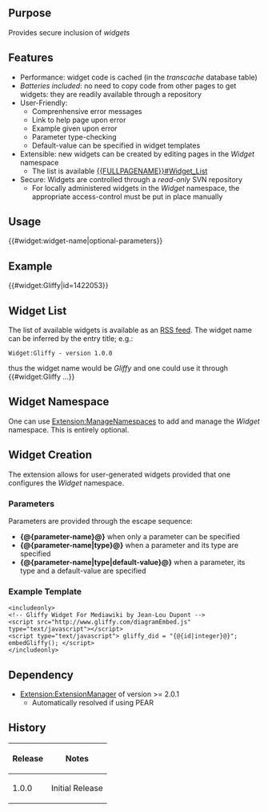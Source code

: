 {{Extension
|name        = SecureWidgets
|status      = stable
|type1       = parser function
|author      = [[user:jldupont|Jean-Lou Dupont]]
|image       =
|version     = 1.0.0
|update      =
|mediawiki   = 1.11, 1.12 (probably works with earlier versions too)
|download    = [http://mediawiki.googlecode.com/svn/tags/SecureWidgets/ SVN]
|readme      =
|changelog   = See SVN ($Id$)
|description = Provides secure inclusion of ''widgets''
|parameters  =
|rights      =
|example     =
}}
== Purpose==
Provides secure inclusion of ''widgets''

== Features ==
* Performance: widget code is cached (in the ''transcache'' database table)
* ''Batteries included'': no need to copy code from other pages to get widgets: they are readily available through a repository
* User-Friendly:
** Comprenhensive error messages 
** Link to help page upon error
** Example given upon error
** Parameter type-checking
** Default-value can be specified in widget templates
* Extensible: new widgets can be created by editing pages in the ''Widget'' namespace
** The list is available [[{{FULLPAGENAME}}#Widget_List]]
* Secure: Widgets are controlled  through a ''read-only'' SVN repository
** For locally administered widgets in the ''Widget'' namespace, the appropriate access-control must be put in place manually

== Usage ==
<nowiki>{{#widget:widget-name|optional-parameters}}</nowiki>

== Example ==
<!-- The following is only available where the extension is installed -->
{{#widget:Gliffy|id=1422053}}

== Widget List ==
The list of available widgets is available as an [http://feeds.feedburner.com/jldupont/mw-widgets RSS feed]. The widget name can be inferred by the entry title; e.g.:
 Widget:Gliffy - version 1.0.0
thus the widget name would be ''Gliffy'' and one could use it through <nowiki>{{#widget:Gliffy ...}}</nowiki>

== Widget Namespace ==
One can use [[Extension:ManageNamespaces]] to add and manage the ''Widget'' namespace. This is entirely optional.

== Widget Creation ==
The extension allows for user-generated widgets provided that one configures the ''Widget'' namespace. 
===Parameters===
Parameters are provided through the escape sequence:
* '''{@{parameter-name}@}''' when only a parameter can be specified
* '''{@{parameter-name|type}@}''' when a parameter and its type are specified
* '''{@{parameter-name|type|default-value}@}''' when a parameter, its type and a default-value are specified
===Example Template===
<pre>
<includeonly>
<!-- Gliffy Widget For Mediawiki by Jean-Lou Dupont -->
<script src="http://www.gliffy.com/diagramEmbed.js" type="text/javascript"></script>
<script type="text/javascript"> gliffy_did = "{@{id|integer}@}"; embedGliffy(); </script>
</includeonly>
</pre>

== Dependency ==
* [[Extension:ExtensionManager]] of version >= 2.0.1
** Automatically resolved if using PEAR

{{Pear|SecureWidgets}}

== History ==
{|class='datatable'
! Release !! Notes
|-
| 1.0.0 || Initial Release
|}
